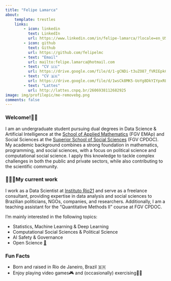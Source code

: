 ```yaml
---
title: "Felipe Lamarca"
about:
    template: trestles
    links:
        - icon: linkedin
          text: LinkedIn
          url: https://www.linkedin.com/in/felipe-lamarca/?locale=en_US
        - icon: github
          text: Github
          url: https://github.com/felipelmc
        - text: "Email"
          url: mailto:felipe.lamarca@hotmail.com
        - text: "CV 🇺🇸"
          url: https://drive.google.com/file/d/1-gCNDi-t3uZO87_fVRIEpkCRfN3o18Zd/view
        - text: "CV 🇧🇷"
          url: https://drive.google.com/file/d/1wsCk8MK5-UoYg8DkYIYpxRLTVr54sIYt/view?usp=sharing
        - text: "Lattes"
          url: http://lattes.cnpq.br/2606938112682925
image: img/profilepic/me-removebg.png
comments: false
---
```


### Welcome!👋🏼

I am an undergraduate student pursuing dual degrees in Data Science & Artificial Intelligence at the [School of Applied Mathematics](https://emap.fgv.br/en) (FGV EMAp) and Social Sciences at the [Superior School of Social Sciences](https://cpdoc.fgv.br/en) (FGV CPDOC). My academic background combines a strong foundation in mathematics, programming, and social sciences, with a focus on political science and computational social science. I apply this knowledge to tackle complex challenges in both the public and private sectors, while also contributing to the scientific community.

### 👨🏻‍💻My current work

I work as a Data Scientist at [Instituto Rio21](https://rio21.org/) and serve as a freelance consultant, providing expertise in data analysis and social sciences to Brazilian politicians, NGOs, companies, and researchers. Additionally, I am a teaching assistant for the "Quantitative Methods II" course at FGV CPDOC.

I'm mainly interested in the following topics:

- Statistics, Machine Learning & Deep Learning
- Computational Social Sciences & Political Science
- AI Safety & Governance
- Open Science [🔗](https://github.com/felipelmc)

### Fun Facts

- Born and raised in Rio de Janeiro, Brazil 🇧🇷
- Enjoy playing video games🎮 and (occasionally) exercising🏃🏻
